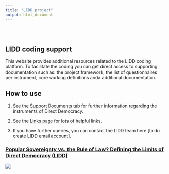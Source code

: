 ```yaml
---
title: "LIDD project"
output: html_document
---
```


<style type="text/css">
.title {
  display: none;
}

#getting-started img {
  margin-right: 10px;
}

</style>

<div class="row" style="padding-top: 30px;">
<div class="col-sm-6">

# **LIDD coding support**

This website provides additional resources related to the LIDD coding platform. To facilitate the coding you can get direct access to supporting documentation such as: the project framework, the list of questionnaires per instrument, core working definitions anda additional documentation. 

## How to use

1. See the [Support Documents](https://fmendez72.github.io/lidd/SupportDocuments.html) tab for further information regarding the instruments of Direct Democracy. 

2. See the [Links page](https://fmendez72.github.io/lidd/Links.html) for lots of helpful links.


3. If you have further queries, you can contact the LIDD team here [to do create LIDD email account].


</div>
<div class="col-sm-6">

### [Popular Sovereignty vs. the Rule of Law? Defining the Limits of Direct Democracy (LIDD)](https://www.ivr.uzh.ch/en/institutsmitglieder/moeckli/Research-project-LIDD.html)

<a href = "https://fmendez72.github.io/lidd/">
![](images/lidd2.png)
</a>
</div>
